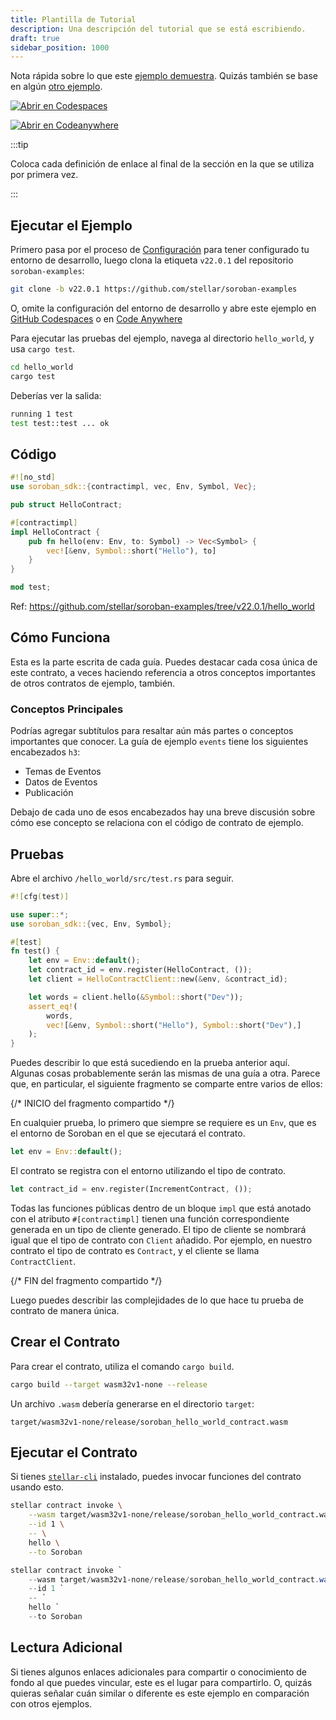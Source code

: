 ```yaml
---
title: Plantilla de Tutorial
description: Una descripción del tutorial que se está escribiendo.
draft: true
sidebar_position: 1000
---
```



Nota rápida sobre lo que este [ejemplo demuestra]. Quizás también se base en algún [otro ejemplo].

[![Abrir en Codespaces](https://github.com/codespaces/badge.svg)][open-in-github-codespaces]

[![Abrir en Codeanywhere](https://codeanywhere.com/img/open-in-codeanywhere-btn.svg)][open-in-code-anywhere]

:::tip

Coloca cada definición de enlace al final de la sección en la que se utiliza por primera vez.

:::

[open-in-github-codespaces]: https://github.com/codespaces/new?repo=stellar/soroban-examples&editor=web
[open-in-code-anywhere]: https://app.codeanywhere.com/#https://github.com/stellar/soroban-examples
[ejemplo demuestra]: https://github.com/stellar/soroban-examples/tree/v22.0.1/hello_world
[otro ejemplo]: ../getting-started/setup.mdx

## Ejecutar el Ejemplo

Primero pasa por el proceso de [Configuración] para tener configurado tu entorno de desarrollo, luego clona la etiqueta `v22.0.1` del repositorio `soroban-examples`:

```sh
git clone -b v22.0.1 https://github.com/stellar/soroban-examples
```

O, omite la configuración del entorno de desarrollo y abre este ejemplo en [GitHub Codespaces][open-in-github-codespaces] o en [Code Anywhere][open-in-code-anywhere]

Para ejecutar las pruebas del ejemplo, navega al directorio `hello_world`, y usa `cargo test`.

```sh
cd hello_world
cargo test
```

Deberías ver la salida:

```sh
running 1 test
test test::test ... ok
```

[configuración]: ../getting-started/setup.mdx

## Código

```rust title="hello_world/src/lib.rs"
#![no_std]
use soroban_sdk::{contractimpl, vec, Env, Symbol, Vec};

pub struct HelloContract;

#[contractimpl]
impl HelloContract {
    pub fn hello(env: Env, to: Symbol) -> Vec<Symbol> {
        vec![&env, Symbol::short("Hello"), to]
    }
}

mod test;
```

Ref: https://github.com/stellar/soroban-examples/tree/v22.0.1/hello_world

## Cómo Funciona

Esta es la parte escrita de cada guía. Puedes destacar cada cosa única de este contrato, a veces haciendo referencia a otros conceptos importantes de otros contratos de ejemplo, también.

### Conceptos Principales

Podrías agregar subtítulos para resaltar aún más partes o conceptos importantes que conocer. La guía de ejemplo `events` tiene los siguientes encabezados `h3`:

- Temas de Eventos
- Datos de Eventos
- Publicación

Debajo de cada uno de esos encabezados hay una breve discusión sobre cómo ese concepto se relaciona con el código de contrato de ejemplo.

## Pruebas

Abre el archivo `/hello_world/src/test.rs` para seguir.

```rust title="hello_world/src/test.rs"
#![cfg(test)]

use super::*;
use soroban_sdk::{vec, Env, Symbol};

#[test]
fn test() {
    let env = Env::default();
    let contract_id = env.register(HelloContract, ());
    let client = HelloContractClient::new(&env, &contract_id);

    let words = client.hello(&Symbol::short("Dev"));
    assert_eq!(
        words,
        vec![&env, Symbol::short("Hello"), Symbol::short("Dev"),]
    );
}
```

Puedes describir lo que está sucediendo en la prueba anterior aquí. Algunas cosas probablemente serán las mismas de una guía a otra. Parece que, en particular, el siguiente fragmento se comparte entre varios de ellos:

{/* INICIO del fragmento compartido */}

En cualquier prueba, lo primero que siempre se requiere es un `Env`, que es el entorno de Soroban en el que se ejecutará el contrato.

```rust
let env = Env::default();
```

El contrato se registra con el entorno utilizando el tipo de contrato.

```rust
let contract_id = env.register(IncrementContract, ());
```

Todas las funciones públicas dentro de un bloque `impl` que está anotado con el atributo `#[contractimpl]` tienen una función correspondiente generada en un tipo de cliente generado. El tipo de cliente se nombrará igual que el tipo de contrato con `Client` añadido. Por ejemplo, en nuestro contrato el tipo de contrato es `Contract`, y el cliente se llama `ContractClient`.

{/* FIN del fragmento compartido */}

Luego puedes describir las complejidades de lo que hace tu prueba de contrato de manera única.

## Crear el Contrato

Para crear el contrato, utiliza el comando `cargo build`.

```sh
cargo build --target wasm32v1-none --release
```

Un archivo `.wasm` debería generarse en el directorio `target`:

```
target/wasm32v1-none/release/soroban_hello_world_contract.wasm
```

## Ejecutar el Contrato

Si tienes [`stellar-cli`] instalado, puedes invocar funciones del contrato usando esto.

<Tabs groupId="platform" defaultValue={getPlatform()}>

<TabItem value="unix" label="macOS/Linux">

```sh
stellar contract invoke \
    --wasm target/wasm32v1-none/release/soroban_hello_world_contract.wasm \
    --id 1 \
    -- \
    hello \
    --to Soroban
```

</TabItem>

<TabItem value="windows" label="Windows (PowerShell)">

```powershell
stellar contract invoke `
    --wasm target/wasm32v1-none/release/soroban_hello_world_contract.wasm `
    --id 1 `
    -- `
    hello `
    --to Soroban
```

</TabItem>

</Tabs>

[`stellar-cli`]: ../getting-started/setup.mdx#install-the-stellar-cli

## Lectura Adicional

Si tienes algunos enlaces adicionales para compartir o conocimiento de fondo al que puedes vincular, este es el lugar para compartirlo. O, quizás quieras señalar cuán similar o diferente es este ejemplo en comparación con otros ejemplos.
